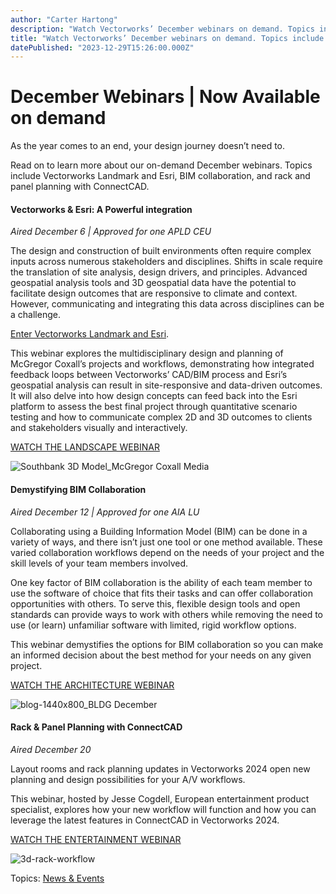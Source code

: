 ```yaml
---
author: "Carter Hartong"
description: "Watch Vectorworks’ December webinars on demand. Topics include Esri, BIM collaboration, and rack and panel planning with ConnectCAD."
title: "Watch Vectorworks’ December webinars on demand. Topics include Esri, BIM collaboration, and rack and panel planning with ConnectCAD." 
datePublished: "2023-12-29T15:26:00.000Z"
---
```

# December Webinars | Now Available on demand

As the year comes to an end, your design journey doesn’t need to.

Read on to learn more about our on-demand December webinars. Topics include Vectorworks Landmark and Esri, BIM collaboration, and rack and panel planning with ConnectCAD.

#### Vectorworks & Esri: A Powerful integration

_Aired December 6 | Approved for one APLD CEU_

The design and construction of built environments often require complex inputs across numerous stakeholders and disciplines. Shifts in scale require the translation of site analysis, design drivers, and principles. Advanced geospatial analysis tools and 3D geospatial data have the potential to facilitate design outcomes that are responsive to climate and context. However, communicating and integrating this data across disciplines can be a challenge.

[Enter Vectorworks Landmark and Esri](../../../net/vectorworks/blog/the-benefits-of-gis-workflows-with-esri.html).

This webinar explores the multidisciplinary design and planning of McGregor Coxall’s projects and workflows, demonstrating how integrated feedback loops between Vectorworks’ CAD/BIM process and Esri’s geospatial analysis can result in site-responsive and data-driven outcomes. It will also delve into how design concepts can feed back into the Esri platform to assess the best final project through quantitative scenario testing and how to communicate complex 2D and 3D outcomes to clients and stakeholders visually and interactively.

[WATCH THE LANDSCAPE WEBINAR](https://university.vectorworks.net/course/view.php?id=3055)

![Southbank 3D Model_McGregor Coxall Media](https://blog.vectorworks.net/hs-fs/hubfs/Southbank%203D%20Model_McGregor%20Coxall%20Media.png?width=1440&height=811&name=Southbank%203D%20Model_McGregor%20Coxall%20Media.png)

#### Demystifying BIM Collaboration

_Aired December 12 | Approved for one AIA LU_

Collaborating using a Building Information Model (BIM) can be done in a variety of ways, and there isn’t just one tool or one method available. These varied collaboration workflows depend on the needs of your project and the skill levels of your team members involved.

One key factor of BIM collaboration is the ability of each team member to use the software of choice that fits their tasks and can offer collaboration opportunities with others. To serve this, flexible design tools and open standards can provide ways to work with others while removing the need to use (or learn) unfamiliar software with limited, rigid workflow options.

This webinar demystifies the options for BIM collaboration so you can make an informed decision about the best method for your needs on any given project.

[WATCH THE ARCHITECTURE WEBINAR](https://university.vectorworks.net/course/view.php?id=2392)

![blog-1440x800_BLDG December](https://blog.vectorworks.net/hs-fs/hubfs/Blog%20Images/231211_December%20Webinars/blog-1440x800_BLDG%20December.png?width=1440&height=800&name=blog-1440x800_BLDG%20December.png)

#### Rack & Panel Planning with ConnectCAD 

_Aired December 20_ 

Layout rooms and rack planning updates in Vectorworks 2024 open new planning and design possibilities for your A/V workflows.

This webinar, hosted by Jesse Cogdell, European entertainment product specialist, explores how your new workflow will function and how you can leverage the latest features in ConnectCAD in Vectorworks 2024.

[WATCH THE ENTERTAINMENT WEBINAR](https://university.vectorworks.net/course/view.php?id=3083)

![3d-rack-workflow](https://blog.vectorworks.net/hs-fs/hubfs/Blog%20Images/231211_December%20Webinars/3d-rack-workflow.png?width=1440&height=810&name=3d-rack-workflow.png)

 Topics: [News & Events](https://blog.vectorworks.net/topic/news-events) 

 